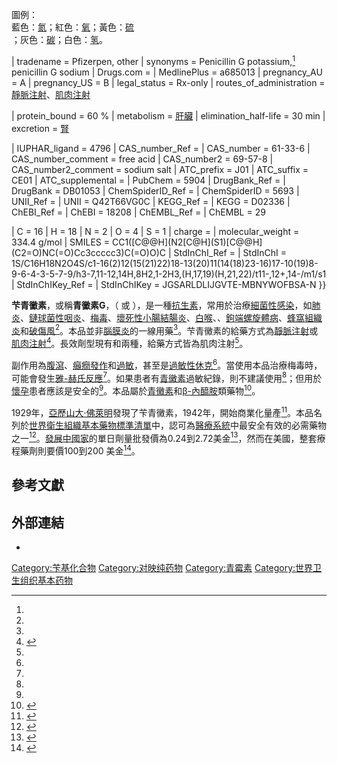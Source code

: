 {{noteTA|G1 = ME}} {{Medical}} 

{{Drugbox
| Verifiedfields = changed
| Watchedfields = changed
| verifiedrevid = 396298574
| IUPAC_name = (2''S'',5''R'',6''R'')-3,3-Dimethyl-7-oxo-6-(2-phenylacetamido)-4-thia-1-azabicyclo[3.2.0]heptane-2-carboxylic acid
| image = Benzylpenicillin.svg
| width = 250px
| image2 = Benzylpenicillin-anion-from-xtal-Mercury-3D-balls.png
| width2 =
| caption2=Ball and stick model.<ref>{{ cite journal | doi = 10.1039/p19780000185 | journal = {{tsl|en|J. Chem. Soc. Perkin Trans. 1||J. Chem. Soc. Perkin Trans. 1}} | year = 1978 | pages = 185-190 | authors = David D. Dexter, James M. van der Veen | title = Conformations of penicillin G: crystal structure of procaine penicillin G monohydrate and a refinement of the structure of potassium penicillin G }}</ref> 圖例：<br />藍色：[[氮|氮]]；紅色：[[氧|氧]]；黃色：[[硫|硫]]<br />；灰色：[[碳|碳]]；白色：[[氢|氢]]。

<!--Clinical data-->
| tradename =  Pfizerpen, other
| synonyms = Penicillin G potassium,<ref name=Pro2016/> penicillin G sodium
| Drugs.com = {{drugs.com|international|Benzylpenicillin}}
| MedlinePlus = a685013
| pregnancy_AU = A
| pregnancy_US = B
| legal_status = Rx-only
| routes_of_administration = [[靜脈注射|靜脈注射]]、[[肌肉注射|肌肉注射]]

<!--Pharmacokinetic data-->
| protein_bound = 60 %
| metabolism = [[肝臟|肝臟]]
| elimination_half-life = 30 min
| excretion = [[腎|腎]]

<!--Identifiers-->
| IUPHAR_ligand = 4796
| CAS_number_Ref = {{cascite|correct|??}}
| CAS_number = 61-33-6
| CAS_number_comment = free acid
| CAS_number2 = 69-57-8
| CAS_number2_comment = sodium salt
| ATC_prefix = J01
| ATC_suffix = CE01
| ATC_supplemental = {{ATC|S01|AA14}} {{ATCvet|J51|CE01}}
| PubChem = 5904
| DrugBank_Ref = {{drugbankcite|correct|drugbank}}
| DrugBank = DB01053
| ChemSpiderID_Ref = {{chemspidercite|correct|chemspider}}
| ChemSpiderID = 5693
| UNII_Ref = {{fdacite|correct|FDA}}
| UNII = Q42T66VG0C
| KEGG_Ref = {{keggcite|changed|kegg}}
| KEGG = D02336
| ChEBI_Ref = {{ebicite|changed|EBI}}
| ChEBI = 18208
| ChEMBL_Ref = {{ebicite|changed|EBI}}
| ChEMBL = 29

<!--Chemical data-->
| C = 16 | H = 18 | N = 2 | O = 4 | S = 1
| charge =   
| molecular_weight = 334.4 g/mol
| SMILES = CC1([C@@H](N2[C@H](S1)[C@@H](C2=O)NC(=O)Cc3ccccc3)C(=O)O)C
| StdInChI_Ref = {{stdinchicite|correct|chemspider}}
| StdInChI = 1S/C16H18N2O4S/c1-16(2)12(15(21)22)18-13(20)11(14(18)23-16)17-10(19)8-9-6-4-3-5-7-9/h3-7,11-12,14H,8H2,1-2H3,(H,17,19)(H,21,22)/t11-,12+,14-/m1/s1
| StdInChIKey_Ref = {{stdinchicite|correct|chemspider}}
| StdInChIKey = JGSARLDLIJGVTE-MBNYWOFBSA-N
}}

<!-- Definition and medical uses -->
'''芐青黴素'''，或稱'''青黴素G'''，（{{lang-en|Benzylpenicillin}} 或 {{lang-en|penicillin G}}），是一種[[抗细菌药|抗生素]]，常用於治療[[病原细菌|細菌性]][[感染|感染]]，如[[肺炎|肺炎]]、[[鏈球菌性咽炎|鏈球菌性咽炎]]、[[梅毒|梅毒]]、[[壞死性小腸結腸炎|壞死性小腸結腸炎]]、[[白喉|白喉]]、{{tsl|en|gas gangrene|氣性壞疽}}、[[鉤端螺旋體病|鉤端螺旋體病]]、[[蜂窩組織炎|蜂窩組織炎]]和[[破傷風|破傷風]]<ref name=WHO2008/>。本品並非{{tsl|en|Pneumococcal infection|鏈球菌性感染|鏈球菌性}}[[腦膜炎|腦膜炎]]的一線用藥<ref name=WHO2008/>。芐青黴素的給藥方式為[[靜脈注射|靜脈注射]]或[[肌肉注射|肌肉注射]]<ref name=Pro2016>{{cite web|title=Penicillin G Injection - FDA prescribing information, side effects and uses|url=https://www.drugs.com/pro/penicillin-g-injection.html|website=www.drugs.com|access-date=2016-12-10|dead-url=no|archive-url=https://web.archive.org/web/20161220230501/https://www.drugs.com/pro/penicillin-g-injection.html|archive-date=2016-12-20}}</ref>。長效劑型現有{{le|苄乙二胺青黴素|benzathine benzylpenicillin}}和{{le|普卡因基青黴素|procaine benzylpenicillin}}兩種，給藥方式皆為肌肉注射<ref name=WHO2008/>。

<!-- Side effects and mechanism -->
副作用為[[腹瀉|腹瀉]]、[[癲癇發作|癲癇發作]]和[[過敏|過敏]]，甚至是[[過敏性休克|過敏性休克]]<ref name=WHO2008/>。當使用本品治療梅毒時，可能會發生[[雅-赫氏反應|雅-赫氏反應]]<ref name=WHO2008/>。如果患者有[[青黴素#不良反应|青黴素]]過敏紀錄，則不建議使用<ref name=WHO2008/>；但用於[[妊娠|懷孕]]患者應該是安全的<ref name=Pro2016/>。本品屬於[[青黴素|青黴素]]和[[Β-内酰胺|β-內醯胺]]類藥物<ref name=WHO2008>{{cite book | title = WHO Model Formulary 2008 | year = 2009 | isbn = 9789241547659 | vauthors = ((World Health Organization)) | veditors = Stuart MC, Kouimtzi M, Hill SR | hdl = 10665/44053 | author-link = World Health Organization | publisher = World Health Organization | hdl-access=free |pages=98, 105 }}</ref>。

<!-- Society and culture -->
1929年，[[亚历山大·弗莱明|亞歷山大·佛萊明]]發現了苄青黴素，1942年，開始商業化量產<ref>{{cite book|last1=Fischer|first1=Janos|last2=Ganellin|first2=C. Robin | name-list-format = vanc |title=Analogue-based Drug Discovery|date=2006|publisher=John Wiley & Sons|isbn=9783527607495|page=490|url=https://books.google.ca/books?id=FjKfqkaKkAAC&pg=PA490|dead-url=no|archive-url=https://web.archive.org/web/20161220081307/https://books.google.ca/books?id=FjKfqkaKkAAC&pg=PA490|archive-date=2016-12-20}}</ref>。本品名列於[[世界衛生組織基本藥物標準清單|世界衛生組織基本藥物標準清單]]中，認可為[[醫療系統|醫療系統]]中最安全有效的必需藥物之一<ref name="WHO21st">{{cite book | vauthors = ((World Health Organization)) | title = World Health Organization model list of essential medicines: 21st list 2019 | year = 2019 | hdl = 10665/325771 | author-link = World Health Organization | publisher = World Health Organization | location = Geneva | id = WHO/MVP/EMP/IAU/2019.06. License: CC BY-NC-SA 3.0 IGO | hdl-access=free }}</ref>。[[發展中國家|發展中國家]]的單日劑量批發價為0.24到2.72美金<ref name=ERC2014>{{cite web|title=Penicillin, Benzyl|url=http://mshpriceguide.org/en/single-drug-information/?DMFId=599&searchYear=2014|website=International Drug Price Indicator Guide|access-date=2016-12-08|archive-date=2018-10-13|archive-url=https://web.archive.org/web/20181013014327/http://mshpriceguide.org/en/single-drug-information/?DMFId=599&searchYear=2014|dead-url=no}}</ref>，然而在美國，整套療程藥劑則要價100到200 美金<ref name=Ric2015>{{cite book |last1=Hamilton |first1=Richart | name-list-format = vanc |title=Tarascon Pocket Pharmacopoeia 2015 Deluxe Lab-Coat Edition|date=2015|publisher=Jones & Bartlett Learning|isbn=9781284057560|page=95}}</ref>。
== 參考文獻 ==
{{Reflist}}

== 外部連結 ==
* {{cite web | url = https://druginfo.nlm.nih.gov/drugportal/name/benzylpenicillin | publisher = U.S. National Library of Medicine | work = Drug Information Portal | title = Benzylpenicillin | access-date = 2020-05-29 | archive-date = 2021-04-28 | archive-url = https://web.archive.org/web/20210428233149/https://druginfo.nlm.nih.gov/drugportal/name/Benzylpenicillin | dead-url = no }}

{{Cell wall disruptive antibiotics}}
{{Glycine receptor modulators}}

{{portal bar|藥理學|醫學}}

[[Category:苄基化合物|Category:苄基化合物]]
[[Category:对映纯药物|Category:对映纯药物]]
[[Category:青霉素|Category:青霉素]]
[[Category:世界卫生组织基本药物|Category:世界卫生组织基本药物]]